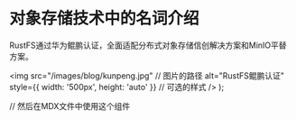 # 对象存储技术中的名词介绍

RustFS通过华为鲲鹏认证，全面适配分布式对象存储信创解决方案和MinIO平替方案。


  <img
    src="/images/blog/kunpeng.jpg" // 图片的路径
    alt="RustFS鲲鹏认证"
    style={{ width: '500px', height: 'auto' }} // 可选的样式
  />
);

// 然后在MDX文件中使用这个组件
<MyImage />
